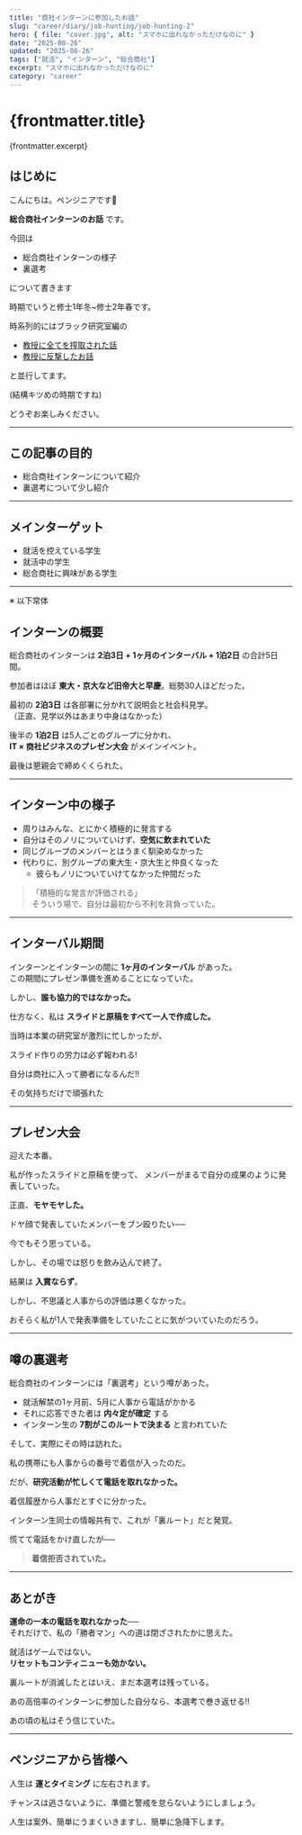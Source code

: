 ```yaml
---
title: "商社インターンに参加したお話"
slug: "career/diary/job-hunting/job-hunting-2"
hero: { file: "cover.jpg", alt: "スマホに出れなかっただけなのに" }
date: "2025-08-26"
updated: "2025-08-26"
tags: ["就活", "インターン", "総合商社"]
excerpt: "スマホに出れなかっただけなのに"
category: "career"
---
```

# {frontmatter.title}
{frontmatter.excerpt}

## はじめに

こんにちは。ペンジニアです🐧

 **総合商社インターンのお話** です。

今回は
- 総合商社インターンの様子
- 裏選考

について書きます


時期でいうと修士1年冬~修士2年春です。


時系列的にはブラック研究室編の

- [教授に全てを搾取された話](/posts/career/diary/graduate-school/graduate-school-1)
- [教授に反撃したお話](/posts/career/diary/graduate-school/graduate-school-2)

と並行してます。


(結構キツめの時期ですね)


どうぞお楽しみください。

---

## この記事の目的

- 総合商社インターンについて紹介
- 裏選考について少し紹介

---

## メインターゲット

- 就活を控えている学生
- 就活中の学生
- 総合商社に興味がある学生

---

※ 以下常体

## インターンの概要

総合商社のインターンは **2泊3日 + 1ヶ月のインターバル + 1泊2日** の合計5日間。


参加者はほぼ **東大・京大など旧帝大と早慶**。総勢30人ほどだった。

最初の **2泊3日** は各部署に分かれて説明会と社会科見学。  
（正直、見学以外はあまり中身はなかった）

後半の **1泊2日** は5人ごとのグループに分かれ、  
**IT × 商社ビジネスのプレゼン大会** がメインイベント。  


最後は懇親会で締めくくられた。

---

## インターン中の様子

- 周りはみんな、とにかく積極的に発言する  
- 自分はそのノリについていけず、**空気に飲まれていた**  
- 同じグループのメンバーとはうまく馴染めなかった  
- 代わりに、別グループの東大生・京大生と仲良くなった  
  - 彼らもノリについていけてなかった仲間だった  

> 「積極的な発言が評価される」  
> そういう場で、自分は最初から不利を背負っていた。

---

## インターバル期間

インターンとインターンの間に **1ヶ月のインターバル** があった。  
この期間にプレゼン準備を進めることになっていた。

しかし、**誰も協力的ではなかった。**

仕方なく、私は **スライドと原稿をすべて一人で作成した。**


当時は本業の研究室が激烈に忙しかったが、


スライド作りの労力は必ず報われる!


自分は商社に入って勝者になるんだ!!


その気持ちだけで頑張れた

---

## プレゼン大会

迎えた本番。  


私が作ったスライドと原稿を使って、
メンバーがまるで自分の成果のように発表していった。  


正直、**モヤモヤした。** 


ドヤ顔で発表していたメンバーをブン殴りたい──

今でもそう思っている。


しかし、その場では怒りを飲み込んで終了。  


結果は **入賞ならず**。  


しかし、不思議と人事からの評価は悪くなかった。


おそらく私が1人で発表準備をしていたことに気がついていたのだろう。

---

## 噂の裏選考

総合商社のインターンには「裏選考」という噂があった。  

- 就活解禁の1ヶ月前、5月に人事から電話がかかる  
- それに応答できた者は **内々定が確定** する  
- インターン生の **7割がこのルートで決まる** と言われていた  

そして、実際にその時は訪れた。 


私の携帯にも人事からの番号で着信が入ったのだ。  


だが、**研究活動が忙しくて電話を取れなかった。**


着信履歴から人事だとすぐに分かった。  


インターン生同士の情報共有で、これが「裏ルート」だと発覚。  


慌てて電話をかけ直したが──  


> **着信拒否されていた。**

---

## あとがき

**運命の一本の電話を取れなかった──**  
それだけで、私の「勝者マン」への道は閉ざされたかに思えた。

就活はゲームではない。  
**リセットもコンティニューも効かない。**  


裏ルートが消滅したとはいえ、まだ本選考は残っている。


あの高倍率のインターンに参加した自分なら、本選考で巻き返せる!!


あの頃の私はそう信じていた。


---

## ペンジニアから皆様へ

人生は **運とタイミング** に左右されます。


チャンスは逃さないように、準備と警戒を怠らないようにしましょう。


人生は案外、簡単にうまくいきますし、簡単に急降下します。